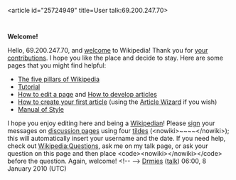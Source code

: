 <article id="25724949" title=User talk:69.200.247.70>
	<talkpage id="25724949" title="User talk:69.200.247.70">
'''Welcome!'''

Hello, 69.200.247.70, and [[Wikipedia:Introduction|welcome]] to Wikipedia! Thank you for [[Special:Contributions/69.200.247.70|your contributions]]. I hope you like the place and decide to stay. Here are some pages that you might find helpful:
*[[Wikipedia:Five pillars|The five pillars of Wikipedia]]
*[[Wikipedia:Tutorial|Tutorial]]
*[[Wikipedia:How to edit a page|How to edit a page]] and [[Wikipedia:Article development|How to develop articles]]
*[[Wikipedia:Your first article|How to create your first article]] (using the [[Wikipedia:Article wizard2.0|Article Wizard]] if you wish)
*[[Wikipedia:Manual of Style|Manual of Style]]
I hope you enjoy editing here and being a [[Wikipedia:Wikipedians|Wikipedian]]! Please [[Wikipedia:Signatures|sign]] your messages on [[Wikipedia:talk page|discussion page]]s using four [[tilde]]s (&lt;nowiki&gt;~~~~&lt;/nowiki&gt;); this will automatically insert your username and the date. If you need help, check out [[Wikipedia:Questions]], ask me on my talk page, or ask your question on this page and then place &lt;code&gt;&lt;nowiki&gt;{{helpme}}&lt;/nowiki&gt;&lt;/code&gt; before the question. Again, welcome! &lt;!-- {{welcome}} --&gt; [[User:Drmies|Drmies]] ([[User talk:Drmies|talk]]) 06:00, 8 January 2010 (UTC)
	</talkpage>
</article>